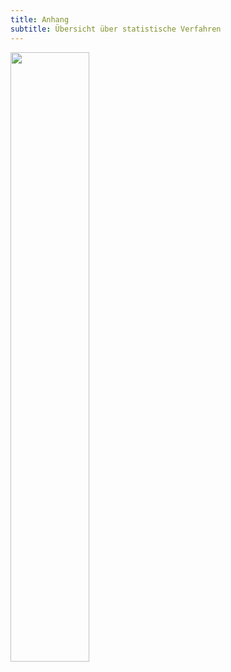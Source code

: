 ```yaml
---
title: Anhang
subtitle: Übersicht über statistische Verfahren
---
```


![](./images/media/image131.png){width=50% fig-align="center"}